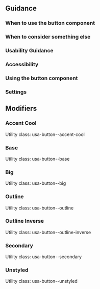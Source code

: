 
<section class="usa-prose">

<Overview />

</section>

<section class="margin-top-2 usa-prose">

## Guidance

### When to use the button component
<WhenToUse />

### When to consider something else
<WhenToUseElse />

### Usability Guidance 
<Usability />

### Accessibility
<Accessibility/>

### Using the button component
<Implementation />

### Settings
<Settings />

## Modifiers

### Accent Cool
Utility class: usa-button--accent-cool
<Story id="components-button--accent-cool" />

### Base
Utility class: usa-button--base
<Story id="components-button--base" />

### Big
Utility class: usa-button--big
<Story id="components-button--big" />

### Outline
Utility class: usa-button--outline
<Story id="components-button--outline" />

### Outline Inverse
Utility class: usa-button--outline-inverse
<Story id="components-button--outline-inverse" />

### Secondary
Utility class: usa-button--secondary
<Story id="components-button--secondary" />

### Unstyled
Utility class: usa-button--unstyled
<Story id="components-button--unstyled" />

</section>